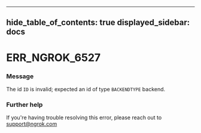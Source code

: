 

---
hide_table_of_contents: true
displayed_sidebar: docs
---


# ERR_NGROK_6527

### Message
The id `ID` is invalid; expected an id of type `BACKENDTYPE` backend.

<ErrorDetails />



### Further help
If you're having trouble resolving this error, please reach out to [support@ngrok.com](mailto:support@ngrok.com?subject=Help%20with%20ERR_NGROK_6527)

